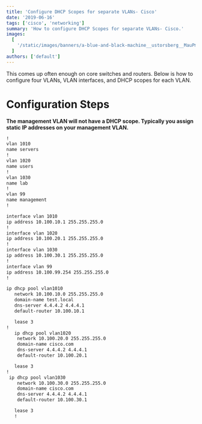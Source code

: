 ```yaml
---
title: 'Configure DHCP Scopes for separate VLANs- Cisco'
date: '2019-06-16'
tags: ['cisco', 'networking']
summary: 'How to configure DHCP Scopes for separate VLANs- Cisco.'
images:
  [
    '/static/images/banners/a-blue-and-black-machine__ustorsberg__MauPmUJJ08.jpg',
  ]
authors: ['default']
---
```

This comes up often enough on core switches and routers. Below is how to configure four VLANs, VLAN interfaces, and DHCP scopes for each VLAN.

# Configuration Steps

**The management VLAN will not have a DHCP scope. Typically you assign static IP addresses on your management VLAN.**

```bash
!
vlan 1010
name servers
!
vlan 1020
name users
!
vlan 1030
name lab
!
vlan 99
name management
!

interface vlan 1010
ip address 10.100.10.1 255.255.255.0
!
interface vlan 1020
ip address 10.100.20.1 255.255.255.0
!
interface vlan 1030
ip address 10.100.30.1 255.255.255.0
!
interface vlan 99
ip address 10.100.99.254 255.255.255.0
!

ip dhcp pool vlan1010
   network 10.100.10.0 255.255.255.0
   domain-name test.local
   dns-server 4.4.4.2 4.4.4.1
   default-router 10.100.10.1

   lease 3
!
   ip dhcp pool vlan1020
    network 10.100.20.0 255.255.255.0
    domain-name cisco.com
    dns-server 4.4.4.2 4.4.4.1
    default-router 10.100.20.1

   lease 3
!
 ip dhcp pool vlan1030
    network 10.100.30.0 255.255.255.0
    domain-name cisco.com
    dns-server 4.4.4.2 4.4.4.1
    default-router 10.100.30.1

   lease 3
   !
```